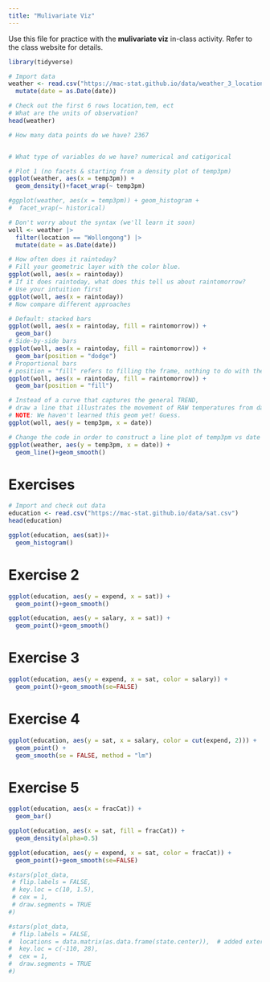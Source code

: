 ```yaml
---
title: "Mulivariate Viz"
---
```


Use this file for practice with the **mulivariate viz** in-class activity.  Refer to the class website for details.

```r
library(tidyverse)

# Import data
weather <- read.csv("https://mac-stat.github.io/data/weather_3_locations.csv") |> 
  mutate(date = as.Date(date))  

# Check out the first 6 rows location,tem, ect
# What are the units of observation?
head(weather)

# How many data points do we have? 2367


# What type of variables do we have? numerical and catigorical
```

```r
# Plot 1 (no facets & starting from a density plot of temp3pm)
ggplot(weather, aes(x = temp3pm)) + 
  geom_density()+facet_wrap(~ temp3pm)
```

```r
#ggplot(weather, aes(x = temp3pm)) + geom_histogram +
#  facet_wrap(~ historical)
```

```r
# Don't worry about the syntax (we'll learn it soon)
woll <- weather |>
  filter(location == "Wollongong") |> 
  mutate(date = as.Date(date))  
```

```r
# How often does it raintoday?
# Fill your geometric layer with the color blue.
ggplot(woll, aes(x = raintoday))
# If it does raintoday, what does this tell us about raintomorrow?
# Use your intuition first
ggplot(woll, aes(x = raintoday))
# Now compare different approaches

# Default: stacked bars
ggplot(woll, aes(x = raintoday, fill = raintomorrow)) + 
  geom_bar()
# Side-by-side bars
ggplot(woll, aes(x = raintoday, fill = raintomorrow)) + 
  geom_bar(position = "dodge")
# Proportional bars
# position = "fill" refers to filling the frame, nothing to do with the color-related fill
ggplot(woll, aes(x = raintoday, fill = raintomorrow)) + 
  geom_bar(position = "fill")
```
```r
# Instead of a curve that captures the general TREND,
# draw a line that illustrates the movement of RAW temperatures from day to day
# NOTE: We haven't learned this geom yet! Guess.
ggplot(woll, aes(y = temp3pm, x = date))
```


```r
# Change the code in order to construct a line plot of temp3pm vs date for each separate location (no points!)
ggplot(weather, aes(y = temp3pm, x = date)) + 
  geom_line()+geom_smooth()
```

# Exercises
```r
# Import and check out data
education <- read.csv("https://mac-stat.github.io/data/sat.csv")
head(education)
```

```r
ggplot(education, aes(sat))+
  geom_histogram()
```

# Exercise 2

```r
ggplot(education, aes(y = expend, x = sat)) +
  geom_point()+geom_smooth()
```

```r
ggplot(education, aes(y = salary, x = sat)) +
  geom_point()+geom_smooth()
```

# Exercise 3

```r
ggplot(education, aes(y = expend, x = sat, color = salary)) +
  geom_point()+geom_smooth(se=FALSE) 
```

# Exercise 4
```r
ggplot(education, aes(y = sat, x = salary, color = cut(expend, 2))) + 
  geom_point() + 
  geom_smooth(se = FALSE, method = "lm")
```

# Exercise 5

```r
ggplot(education, aes(x = fracCat)) +
  geom_bar()
```

```r
ggplot(education, aes(x = sat, fill = fracCat)) +
  geom_density(alpha=0.5)
```

```r
ggplot(education, aes(y = expend, x = sat, color = fracCat)) +
  geom_point()+geom_smooth(se=FALSE) 
```

```r
#stars(plot_data,
 # flip.labels = FALSE,
 # key.loc = c(10, 1.5),
 # cex = 1, 
 # draw.segments = TRUE
#)
```
```r
#stars(plot_data,
 # flip.labels = FALSE,
#  locations = data.matrix(as.data.frame(state.center)),  # added external data to arrange by geo location
#  key.loc = c(-110, 28),
#  cex = 1, 
#  draw.segments = TRUE
#)
```

